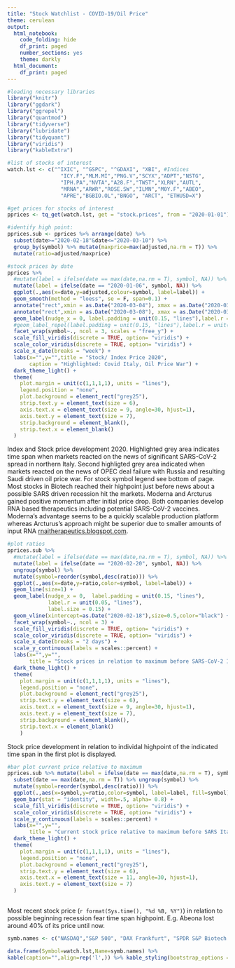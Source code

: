 ```yaml
---
title: "Stock Watchlist - COVID-19/Oil Price"
theme: cerulean
output:
  html_notebook:
    code_folding: hide
    df_print: paged
    number_sections: yes
    theme: darkly
  html_document:
    df_print: paged
---
```

```r
#loading necessary libraries
library("knitr")
library("ggdark")
library("ggrepel")
library("quantmod")
library("tidyverse")
library("lubridate")
library("tidyquant")
library("viridis")
library("kableExtra")
```

```r
#list of stocks of interest
watch.lst <- c("^IXIC", "^GSPC", "^GDAXI", "XBI", #Indices
                 "ICY.F","MLM.MI","PNG.V","SCYX","ADPT","NSTG",
                 "IPH.PA","NVTA","A28.F","TWST","XLRN","AUTL",
                 "MRNA","ARWR","ROSE.SW","ILMN","M0Y.F","ABEO",
                 "APRE","BGBIO.OL","BNGO", "ARCT", "ETHUSD=X")

#get prices for stocks of interest
pprices <- tq_get(watch.lst, get = "stock.prices", from = "2020-01-01")

#identify high point:
pprices.sub <- pprices %>% arrange(date) %>% 
  subset(date>="2020-02-18"&date<="2020-03-10") %>% 
  group_by(symbol) %>% mutate(maxprice=max(adjusted,na.rm = T)) %>% 
  mutate(ratio=adjusted/maxprice)
```

```r
#stock prices by date
pprices %>%
  #mutate(label = ifelse(date == max(date,na.rm = T), symbol, NA)) %>% 
  mutate(label = ifelse(date == "2020-01-06", symbol, NA)) %>% 
  ggplot(.,aes(x=date,y=adjusted,colour=symbol, label=label)) +
  geom_smooth(method = "loess", se = F, span=0.1) + 
  annotate("rect",xmin = as.Date("2020-03-04"), xmax = as.Date("2020-03-10"), ymin = 0, ymax = Inf, alpha=.15) +
  annotate("rect",xmin = as.Date("2020-03-08"), xmax = as.Date("2020-03-09"), ymin = 0, ymax = Inf, alpha=.2) +
  geom_label(nudge_x = 0, label.padding = unit(0.15, "lines"),label.r = unit(0.05, "lines"),label.size = 0.15) +
  #geom_label_repel(label.padding = unit(0.15, "lines"),label.r = unit(0.05, "lines"),label.size = 0.15, point.padding = unit(1, "lines"), direction     = "y") +
  facet_wrap(symbol~., ncol = 3, scales = "free_y") +
  scale_fill_viridis(discrete = TRUE, option= "viridis") +
  scale_color_viridis(discrete = TRUE, option= "viridis") +
  scale_x_date(breaks = "week") +
  labs(x="",y="",title = "Stock/ Index Price 2020",
       caption = "Highlighted: Covid Italy, Oil Price War") +
  dark_theme_light() +
  theme(
    plot.margin = unit(c(1,1,1,1), units = "lines"),
    legend.position = "none",
    plot.background = element_rect("grey25"),
    strip.text.y = element_text(size = 6),
    axis.text.x = element_text(size = 9, angle=30, hjust=1),
    axis.text.y = element_text(size = 7),
    strip.background = element_blank(),
    strip.text.x = element_blank()
  )
```
Index and Stock price development 2020. Highlighted grey area indicates time span when markets reacted on the news of significant SARS-CoV-2 spread in northern Italy. Second highligted grey area indicated when markets reacted on the news of OPEC deal failure with Russia and resulting Saudi driven oil price war. For stock symbol legend see bottom of page. Most stocks in Biotech reached their highpoint just before news about a possible SARS driven recession hit the markets. Moderna and Arcturus gained positive momentum after initial price drop. Both companies develop RNA based therapeutics including potential SARS-CoV-2 vaccines. Moderna's advantage seems to be a quickly scalable production platform whereas Arcturus's approach might be superior due to smaller amounts of input RNA [rnaitherapeutics.blogspot.com](https://rnaitherapeutics.blogspot.com/2020/03/rnai-therapeutics-and-mrna-vaccines-for.html).

```r
#plot ratios
pprices.sub %>% 
  #mutate(label = ifelse(date == max(date,na.rm = T), symbol, NA)) %>%
  mutate(label = ifelse(date == "2020-02-20", symbol, NA)) %>% 
  ungroup(symbol) %>% 
  mutate(symbol=reorder(symbol,desc(ratio))) %>%
  ggplot(.,aes(x=date,y=ratio,color=symbol, label=label)) +
  geom_line(size=1) +
  geom_label(nudge_x = 0,  label.padding = unit(0.15, "lines"),
             label.r = unit(0.05, "lines"),
             label.size = 0.15) +
  geom_vline(xintercept=as.Date("2020-02-18"),size=0.5,color="black") +
  facet_wrap(symbol~., ncol = 3) +
  scale_fill_viridis(discrete = TRUE, option= "viridis") +
  scale_color_viridis(discrete = TRUE, option= "viridis") +
  scale_x_date(breaks = "2 days") +  
  scale_y_continuous(labels = scales::percent) +
  labs(x="",y="", 
       title = "Stock prices in relation to maximum before SARS-CoV-2 Italy hit") +
  dark_theme_light() +
  theme(
    plot.margin = unit(c(1,1,1,1), units = "lines"),
    legend.position = "none",
    plot.background = element_rect("grey25"),
    strip.text.y = element_text(size = 6),
    axis.text.x = element_text(size = 9, angle=30, hjust=1),
    axis.text.y = element_text(size = 7),
    strip.background = element_blank(),
    strip.text.x = element_blank()
    )
```
Stock price development in relation to individal highpoint of the indicated time span in the first plot is displayed.

```r
#bar plot current price relative to maximum
pprices.sub %>% mutate(label = ifelse(date == max(date,na.rm = T), symbol, NA)) %>%
  subset(date == max(date,na.rm = T)) %>% ungroup(symbol) %>% 
  mutate(symbol=reorder(symbol,desc(ratio))) %>% 
  ggplot(.,aes(x=symbol,y=ratio,color=symbol, label=label, fill=symbol)) +
  geom_bar(stat = "identity", width=.5, alpha= 0.8) +
  scale_fill_viridis(discrete = TRUE, option= "viridis") +
  scale_color_viridis(discrete = TRUE, option= "viridis") +
  scale_y_continuous(labels = scales::percent) +
  labs(x="",y="",
       title = "Current stock price relative to maximum before SARS Italy") +
  dark_theme_light() +
  theme(
    plot.margin = unit(c(1,1,1,1), units = "lines"),
    legend.position = "none",
    plot.background = element_rect("grey25"),
    strip.text.y = element_text(size = 6),
    axis.text.x = element_text(size = 11, angle=30, hjust=1),
    axis.text.y = element_text(size = 7)
  )
  
```
Most recent stock price (`r format(Sys.time(), "%d %B, %Y")`) in relation to possible beginning recession fear time span highpoint. E.g. Abeona lost around 40% of its price until now.

```r
symb.names <- c("NASDAQ","S&P 500", "DAX Frankfurt", "SPDR S&P Biotech ETF","Incyte Corporation Frankfurt","Molecular Medicine Milan","Kraken Robotics Inc.", "Scynexis Inc.", "Adaptive Biotechnologies Corp.", "NanoStrings Technologies Inc.", "Innate Pharma S.A. Paris", "Invitae Corporation", "Affimed N.V. Frankfurt", "Twist Bioscience Corp", "Acceleron Pharma Inc.", "Autolus Therapeutics plc", "Moderna, Inc.", "Arrowhead Pharmaceuticals, Inc.", "Zur Rose Group AG Swiss", "Illumina, Inc.","Mynaric AG Frankfurt", "Abeona Therapeutics Inc.", "Aprea Therapeutics, Inc.", "BerGenBio ASA Oslo", "Bionano Genomics, Inc.", "Arcturus Therapeutics Holdings Inc.","Ethereum USD")

data.frame(Symbol=watch.lst,Name=symb.names) %>% 
kable(caption="",align=rep('l',)) %>% kable_styling(bootstrap_options = c("striped", "hover", "condensed", "responsive"), position="center", full_width = F,font_size = 9) %>% column_spec(1,width = "1in") %>% column_spec(2,width = "2in")
```